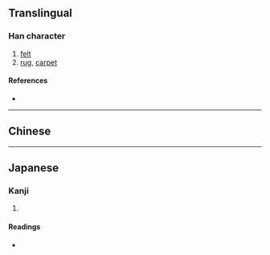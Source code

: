 {{also|氈}}
{{character info/new}}
==Translingual==

===Han character===
{{Han char|rn=82|rad=毛|as=05|sn=9|four=|canj=HUYR|ids=⿺毛占}}

# [[felt]]
# [[rug]], [[carpet]]

====References====
* {{Han ref|kx=0592.270|dkj=16801|dj=0984.280|hdz=31996.040|uh=6BE1|ud=27617}}

----

==Chinese==
{{zh-see|氈}}

----

==Japanese==

===Kanji===
{{ja-kanji|grade=|rs=毛05}}

# {{rfdef|ja|sort=毛05}}

====Readings====
* {{ja-readings|on=[[せん]] (sen)|kun=[[もうせん]] (mousen)}}